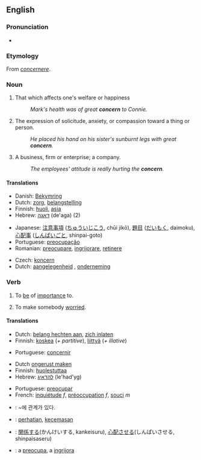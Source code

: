 {{wikipedia|dab=concern}}
==English==

===Pronunciation===
* {{audio|en-us-concern.ogg|Audio (US)}}

===Etymology===
From {{ML.}} ''[[concernere]]''.

===Noun===
{{en-noun}}

# That which affects one's welfare or happiness
#:''Mark's health was of great '''concern''' to Connie.''
# The expression of solicitude, anxiety, or compassion toward a thing or person.
#:''He placed his hand on his sister's sunburnt legs with great '''concern'''.''
# A business, firm or enterprise; a company.
#:''The employees' attitude is really hurting the '''concern'''.''

====Translations====
{{trans-top|that which affects one's welfare or happiness}}
* Danish: [[Bekymring]]
* Dutch: [[zorg]], [[belangstelling]] {{f}}
* Finnish: [[huoli]], [[asia]]
* Hebrew: [[דאגה]] (de'aga) {{f}} (2)
{{trans-mid}}
* Japanese: [[注意事項]] ([[ちゅういじこう]], chūi jikō), [[題目]] ([[だいもく]], daimoku), [[心配事]] ([[しんぱいごと]], shinpai-goto)
* Portuguese: [[preocupação]] {{f}}
* Romanian: [[preocupare]], [[ingrijorare]], [[retinere]]
{{trans-bottom}}

{{trans-top|business, firm or enterprise; a company}}
* Czech: [[koncern]] {{m}}
* Dutch: [[aangelegenheid]] {{f}}, [[onderneming]] {{f}}
{{trans-mid}}
{{trans-bottom}}

===Verb===
{{en-verb}}

# {{transitive}} To [[be]] of [[importance]] to.
# {{transitive}} To make somebody [[worried]].

====Translations====
{{trans-top|to be of importance to}}
* Dutch: [[belang hechten aan]], [[zich inlaten]]
* Finnish: [[koskea]] (''+ partitive''), [[liittyä]] (''+ illative'')
{{trans-mid}}
* Portuguese: [[concernir]]
{{trans-bottom}}

{{trans-top|to make somebody worried}}
* Dutch [[ongerust maken]]
* Finnish: [[huolestuttaa]]
* Hebrew: [[להדאיג]] (le'had'yg)
{{trans-mid}}
* Portuguese: [[preocupar]]
* French: [[inquiétude]] ''f'', [[préoccupation]] ''f'', [[souci]] ''m''
{{trans-bottom}}

{{checktrans-top}}
* {{ttbc|Korean}}: ~에 관계가 있다.
* {{ttbc|Indonesian}}: [[hati|perhatian]], [[cemas|kecemasan]]
* {{ttbc|Japanese}}: [[関係]]する(かんけいする, kankeisuru), [[心配]]させる(しんぱいさせる, shinpaisaseru)
* {{ttbc|Romanian}}: a [[preocupa]], a [[ingrijora]]
{{trans-bottom}}